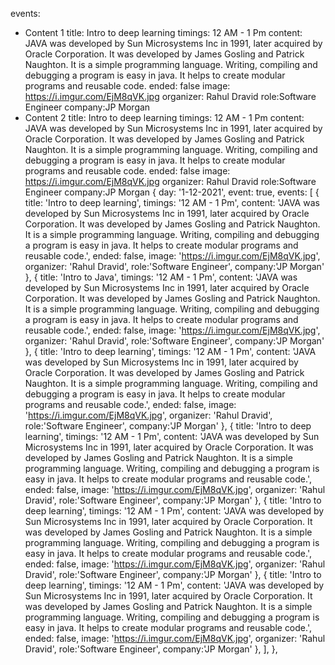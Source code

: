 events:
 - Content 1
   title: Intro to deep learning
   timings: 12 AM - 1 Pm
   content: JAVA was developed by Sun Microsystems Inc in 1991, later acquired by Oracle Corporation. It was developed by James Gosling and Patrick Naughton. It is a simple programming language.  Writing, compiling and debugging a program is easy in java.  It helps to create modular programs and reusable code.
   ended: false
   image: https://i.imgur.com/EjM8qVK.jpg
   organizer: Rahul Dravid
   role:Software Engineer
   company:JP Morgan
 - Content 2
   title: Intro to deep learning
   timings: 12 AM - 1 Pm
   content: JAVA was developed by Sun Microsystems Inc in 1991, later acquired by Oracle Corporation. It was developed by James Gosling and Patrick Naughton. It is a simple programming language.  Writing, compiling and debugging a program is easy in java.  It helps to create modular programs and reusable code.
   ended: false
   image: https://i.imgur.com/EjM8qVK.jpg
   organizer: Rahul Dravid
   role:Software Engineer
   company:JP Morgan
    {
      day: '1-12-2021',
      event: true,
      events: [
        {
          title: 'Intro to deep learning',
          timings: '12 AM - 1 Pm',
          content: 'JAVA was developed by Sun Microsystems Inc in 1991, later acquired by Oracle Corporation. It was developed by James Gosling and Patrick Naughton. It is a simple programming language.  Writing, compiling and debugging a program is easy in java.  It helps to create modular programs and reusable code.',
          ended: false,
          image: 'https://i.imgur.com/EjM8qVK.jpg',
          organizer: 'Rahul Dravid',
          role:'Software Engineer',
          company:'JP Morgan'
        },
        {
          title: 'Intro to Java',
          timings: '12 AM - 1 Pm',
          content: 'JAVA was developed by Sun Microsystems Inc in 1991, later acquired by Oracle Corporation. It was developed by James Gosling and Patrick Naughton. It is a simple programming language.  Writing, compiling and debugging a program is easy in java.  It helps to create modular programs and reusable code.',
          ended: false,
          image: 'https://i.imgur.com/EjM8qVK.jpg',
          organizer: 'Rahul Dravid',
          role:'Software Engineer',
          company:'JP Morgan'
        },
        {
          title: 'Intro to deep learning',
          timings: '12 AM - 1 Pm',
          content: 'JAVA was developed by Sun Microsystems Inc in 1991, later acquired by Oracle Corporation. It was developed by James Gosling and Patrick Naughton. It is a simple programming language.  Writing, compiling and debugging a program is easy in java.  It helps to create modular programs and reusable code.',
          ended: false,
          image: 'https://i.imgur.com/EjM8qVK.jpg',
          organizer: 'Rahul Dravid',
          role:'Software Engineer',
          company:'JP Morgan'
        },
        {
          title: 'Intro to deep learning',
          timings: '12 AM - 1 Pm',
          content: 'JAVA was developed by Sun Microsystems Inc in 1991, later acquired by Oracle Corporation. It was developed by James Gosling and Patrick Naughton. It is a simple programming language.  Writing, compiling and debugging a program is easy in java.  It helps to create modular programs and reusable code.',
          ended: false,
          image: 'https://i.imgur.com/EjM8qVK.jpg',
          organizer: 'Rahul Dravid',
          role:'Software Engineer',
          company:'JP Morgan'
        },
        {
          title: 'Intro to deep learning',
          timings: '12 AM - 1 Pm',
          content: 'JAVA was developed by Sun Microsystems Inc in 1991, later acquired by Oracle Corporation. It was developed by James Gosling and Patrick Naughton. It is a simple programming language.  Writing, compiling and debugging a program is easy in java.  It helps to create modular programs and reusable code.',
          ended: false,
          image: 'https://i.imgur.com/EjM8qVK.jpg',
          organizer: 'Rahul Dravid',
          role:'Software Engineer',
          company:'JP Morgan'
        },
        {
          title: 'Intro to deep learning',
          timings: '12 AM - 1 Pm',
          content: 'JAVA was developed by Sun Microsystems Inc in 1991, later acquired by Oracle Corporation. It was developed by James Gosling and Patrick Naughton. It is a simple programming language.  Writing, compiling and debugging a program is easy in java.  It helps to create modular programs and reusable code.',
          ended: false,
          image: 'https://i.imgur.com/EjM8qVK.jpg',
          organizer: 'Rahul Dravid',
          role:'Software Engineer',
          company:'JP Morgan'
        },
      ],
    },